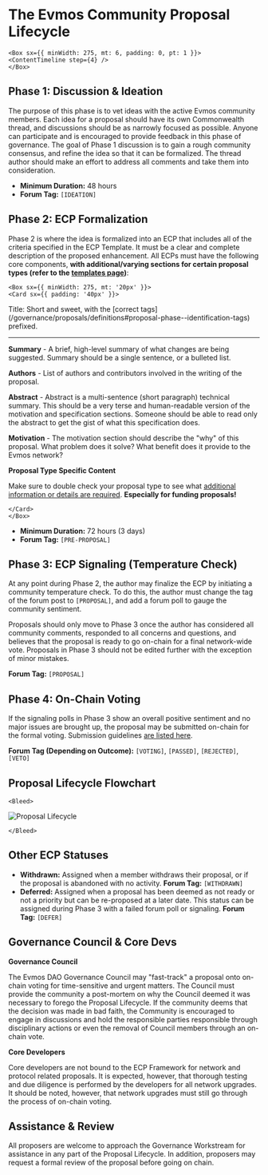 
# The Evmos Community Proposal Lifecycle

    <Box sx={{ minWidth: 275, mt: 6, padding: 0, pt: 1 }}>
    <ContentTimeline step={4} />
    </Box>


## **Phase 1**: Discussion & Ideation

The purpose of this phase is to vet ideas with the active Evmos community members. Each idea for a proposal should have its own Commonwealth thread, and discussions should be as narrowly focused as possible. Anyone can participate and is encouraged to provide feedback in this phase of governance. The goal of Phase 1 discussion is to gain a rough community consensus, and refine the idea so that it can be formalized. The thread author should make an effort to address all comments and take them into consideration.

- **Minimum Duration:** 48 hours
- **Forum Tag:** `[IDEATION]`

## **Phase 2**: ECP Formalization

Phase 2 is where the idea is formalized into an ECP that includes all of the criteria specified in the ECP Template. It must be a clear and complete description of the proposed enhancement. All ECPs must have the following core components, **with additional/varying sections for certain proposal types (refer to the [templates page](/governance/proposals/templates))**:


    <Box sx={{ minWidth: 275, mt: '20px' }}>
    <Card sx={{ padding: '40px' }}>

<p style={{ fontSize: '1.2rem', marginTop: 0, fontWeight: 600 }}>Title: Short and sweet, with the [correct tags](/governance/proposals/definitions#proposal-phase--identification-tags) prefixed.</p>
<hr />

**Summary** - A brief, high-level summary of what changes are being suggested. Summary should be a single sentence, or a bulleted list.

**Authors** - List of authors and contributors involved in the writing of the proposal.

**Abstract** - Abstract is a multi-sentence (short paragraph) technical summary. This should be a very terse and human-readable version of the motivation and specification sections. Someone should be able to read only the abstract to get the gist of what this specification does.

**Motivation** - The motivation section should describe the "why" of this proposal. What problem does it solve? What benefit does it provide to the Evmos network?

**Proposal Type Specific Content**

Make sure to double check your proposal type to see what [additional information or details are required](/governance/proposals/templates). **Especially for funding proposals!**

    </Card>
    </Box>


- **Minimum Duration:** 72 hours (3 days)
- **Forum Tag:** `[PRE-PROPOSAL]`


## **Phase 3**: ECP Signaling (Temperature Check)

At any point during Phase 2, the author may finalize the ECP by initiating a community temperature check. To do this, the author must change the tag of the forum post to `[PROPOSAL]`, and add a forum poll to gauge the community sentiment.

Proposals should only move to Phase 3 once the author has considered all community comments, responded to all concerns and questions, and believes that the proposal is ready to go on-chain for a final network-wide vote. Proposals in Phase 3 should not be edited further with the exception of minor mistakes. 

**Forum Tag:** `[PROPOSAL]`


## **Phase 4**: On-Chain Voting

If the signaling polls in Phase 3 show an overall positive sentiment and no major issues are brought up, the proposal may be submitted on-chain for the formal voting. Submission guidelines [are listed here](/governance/proposals/submission).

**Forum Tag (Depending on Outcome):** `[VOTING]`, `[PASSED]`, `[REJECTED]`, `[VETO]`

## Proposal Lifecycle Flowchart

    <Bleed>

![Proposal Lifecycle](/lifecycle-flowchart.png)

    </Bleed>

## Other ECP Statuses

- **Withdrawn:** Assigned when a member withdraws their proposal, or if the proposal is abandoned with no activity. **Forum Tag:** `[WITHDRAWN]`
- **Deferred:** Assigned when a proposal has been deemed as not ready or not a priority but can be re-proposed at a later date. This status can be assigned during Phase 3 with a failed forum poll or signaling. **Forum Tag:** `[DEFER]`

## Governance Council & Core Devs

**Governance Council** 

The Evmos DAO Governance Council may "fast-track" a proposal onto on-chain voting for time-sensitive and urgent matters. The Council must provide the community a post-mortem on why the Council deemed it was necessary to forego the Proposal Lifecycle. If the community deems that the decision was made in bad faith, the Community is encouraged to engage in discussions and hold the responsible parties responsible through disciplinary actions or even the removal of Council members through an on-chain vote.

**Core Developers**

Core developers are not bound to the ECP Framework for network and protocol related proposals. It is expected, however, that thorough testing and due diligence is performed by the developers for all network upgrades. It should be noted, however, that network upgrades must still go through the process of on-chain voting.

## Assistance & Review

All proposers are welcome to approach the Governance Workstream for assistance in any part of the Proposal Lifecycle. In addition, proposers may request a formal review of the proposal before going on chain.


